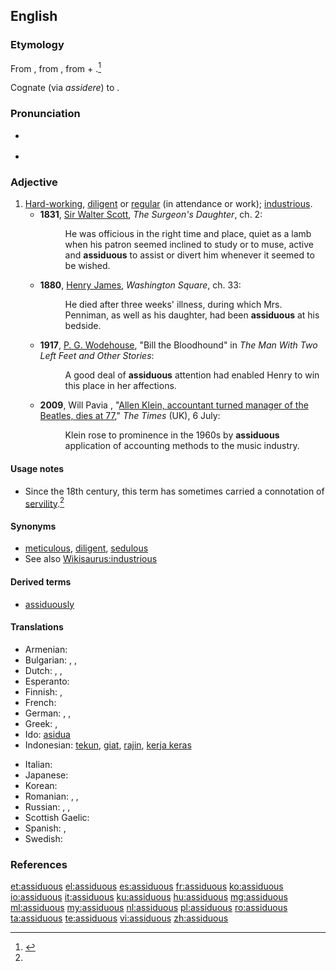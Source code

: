 ==English==

===Etymology===
From {{etyl|la|en}} {{term|assiduus|lang=la}}, from {{term|assidere||to sit down to|lang=la}}, from {{term|ad-||to|lang=la}} + {{term|sedere||to sit|lang=la}}.<ref name="OEtD">{{R:Online Etymology Dictionary}}</ref>

Cognate (via ''assidere'') to {{term|assess|lang=en}}.

===Pronunciation===
* {{a|UK}} {{IPA|/əˈsɪd.jʊ.əs/}} {{X-SAMPA|/@"sIdZ.jU.@s/}}
* {{audio|en-us-assiduous.ogg|Audio (US)}}

===Adjective===
{{en-adj}}

# [[hard-working|Hard-working]], [[diligent]] or [[regular]] (in attendance or work); [[industrious]].
#* '''1831''', [[w:Sir Walter Scott|Sir Walter Scott]], ''The Surgeon's Daughter'', ch. 2:
#*: He was officious in the right time and place, quiet as a lamb when his patron seemed inclined to study or to muse, active and '''assiduous''' to assist or divert him whenever it seemed to be wished.
#* '''1880''', [[w:Henry James|Henry James]], ''Washington Square'', ch. 33:
#*: He died after three weeks' illness, during which Mrs. Penniman, as well as his daughter, had been '''assiduous''' at his bedside.
#* '''1917''', [[w:P. G. Wodehouse|P. G. Wodehouse]], "Bill the Bloodhound" in ''The Man With Two Left Feet and Other Stories'':
#*: A good deal of '''assiduous''' attention had enabled Henry to win this place in her affections.
#* '''2009''', Will Pavia , "[http://entertainment.timesonline.co.uk/tol/arts_and_entertainment/music/article6644590.ece Allen Klein, accountant turned manager of the Beatles, dies at 77]," ''The Times'' (UK), 6 July:
#*: Klein rose to prominence in the 1960s by '''assiduous''' application of accounting methods to the music industry.

====Usage notes====
* Since the 18th century, this term has sometimes carried a connotation of [[servility]].<ref name="OEtD" />

====Synonyms====
* [[meticulous]], [[diligent]], [[sedulous]]
* See also [[Wikisaurus:industrious]]

====Derived terms====
* [[assiduously]]

====Translations====
{{trans-top|hard-working, diligent}}
* Armenian: {{t|hy|աշխատասեր|tr=ašxataser}}
* Bulgarian: {{t+|bg|усърден}},  {{t+|bg|прилежен}},  {{t+|bg|старателен}}
* Dutch: {{t+|nl|ijverig}}, {{t+|nl|vlijtig}}, {{t+|nl|betrouwbaar}}
* Esperanto: {{t+|eo|asidua}}
* Finnish: {{t+|fi|ahkera}}, {{t+|fi|uuttera}}
* French: {{t+|fr|assidu}}
* German: {{t+|de|fleißig}}, {{t|de|geflissen}}, {{t+|de|gewissenhaft}}
* Greek: {{t+|el|επιμελής|m|f|tr=epimelís|sc=Grek}}, {{t+|el|εργατικός|m|tr=ergatikós|sc=Grek}} {{qualifier|industrious}}
* Ido: [[asidua]]
* Indonesian: [[tekun]], [[giat]], [[rajin]], [[kerja keras]]
{{trans-mid}}
* Italian: {{t+|it|assiduo}}
* Japanese: {{t+|ja|真面目|tr=まじめ, majime}}
* Korean: {{t|ko|부지런한|tr=bu-ji-run-han|sc=Hang}}
* Romanian: {{t+|ro|asiduu}}, {{t|ro|stăruitor|m|n}}, {{t+|ro|harnic|m|n}}
* Russian: {{t+|ru|старательный|tr=starátelʹnyj|sc=Cyrl}}, {{t+|ru|прилежный|tr=priléžnyj|sc=Cyrl}}, {{t+|ru|усердный|tr=usérdnyj|sc=Cyrl}}
* Scottish Gaelic: {{t|gd|leanmhainneach}}
* Spanish: {{t+|es|asiduo}}, {{t+|es|diligente}}
* Swedish: {{t+|sv|flitig}}
{{trans-bottom}}

===References===
<references/>

[[et:assiduous]]
[[el:assiduous]]
[[es:assiduous]]
[[fr:assiduous]]
[[ko:assiduous]]
[[io:assiduous]]
[[it:assiduous]]
[[ku:assiduous]]
[[hu:assiduous]]
[[mg:assiduous]]
[[ml:assiduous]]
[[my:assiduous]]
[[nl:assiduous]]
[[pl:assiduous]]
[[ro:assiduous]]
[[ta:assiduous]]
[[te:assiduous]]
[[vi:assiduous]]
[[zh:assiduous]]